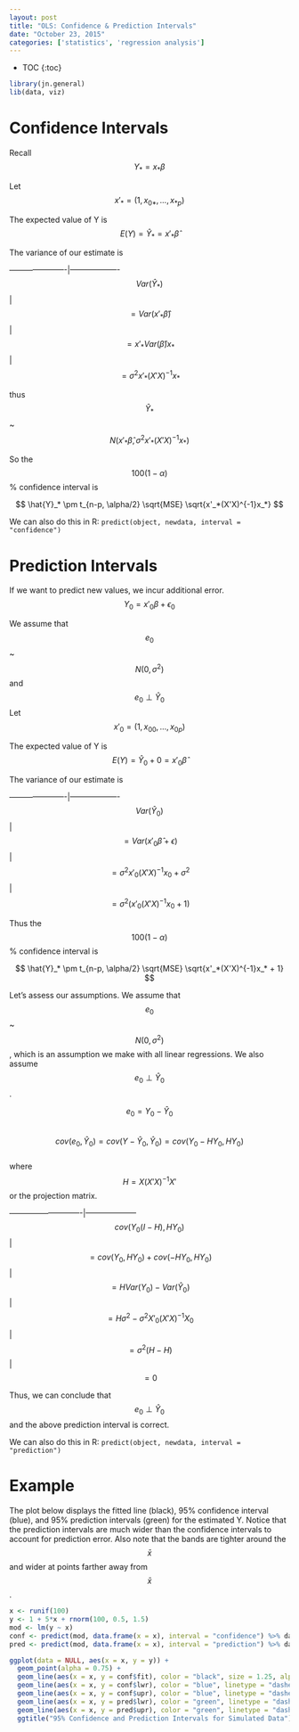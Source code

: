 ```yaml
---
layout: post
title: "OLS: Confidence & Prediction Intervals"
date: "October 23, 2015"
categories: ['statistics', 'regression analysis']
---
```


* TOC
{:toc}

```r
library(jn.general)
lib(data, viz)
```

# Confidence Intervals
Recall $$ Y_* = x_*\beta $$

Let $$ x'_* = (1, x_{0*}, ..., x_{*p}) $$ 

The expected value of Y is <br>
$$ E(Y) = \hat{Y}_* = x'_*\hat{\beta} $$

The variance of our estimate is

----------------------|-------------------
$$ Var(\hat{Y}_*) $$  | $$= Var(x'_*\hat{\beta})$$ 
                      | $$= x'_*Var(\hat{\beta})x_* $$
                      | $$= \sigma^2x'_*(X'X)^{-1}x_* $$

thus $$ \hat{Y}_* $$ ~ $$ N(x'_*\hat{\beta}, \sigma^2x'_*(X'X)^{-1}x_*) $$

So the $$100(1-\alpha)$$% confidence interval is

$$ \hat{Y}_* \pm t_{n-p, \alpha/2} \sqrt{MSE} \sqrt{x'_*(X'X)^{-1}x_*} $$

We can also do this in R: `predict(object, newdata, interval = "confidence")`

# Prediction Intervals
If we want to predict new values, we incur additional error. <br>
$$ Y_0 = x'_0\beta + \epsilon_0 $$

We assume that $$ e_0 $$ ~ $$ N(0, \sigma^2) $$ and $$ e_0 \perp \hat{Y}_0 $$ 
Let $$ x'_0 = (1, x_{00}, ..., x_{0p}) $$

The expected value of Y is <br>
$$ E(Y) = \hat{Y}_0 + 0 = x'_0\hat{\beta} $$

The variance of our estimate is

----------------------|-------------------
$$ Var(\hat{Y}_0) $$  | $$ = Var(x'_0\hat{\beta} + \epsilon) $$
                      | $$ = \sigma^2x'_0(X'X)^{-1}x_0 + \sigma^2 $$
                      | $$ = \sigma^2 (x'_0(X'X)^{-1}x_0 + 1) $$

Thus the $$100(1-\alpha)$$% confidence interval is

$$ \hat{Y}_* \pm t_{n-p, \alpha/2} \sqrt{MSE} \sqrt{x'_*(X'X)^{-1}x_* + 1} $$

Let's assess our assumptions. We assume that $$ e_0 $$ ~ $$ N(0, \sigma^2) $$, which is an assumption we make with all linear regressions. We also assume $$ e_0 \perp \hat{Y}_0 $$. 

$$ e_0 = Y_0 - \hat{Y}_0 $$ <br>
$$ cov(e_0, \hat{Y}_0) = cov(Y - \hat{Y}_0, \hat{Y}_0) = cov(Y_0 - HY_0, HY_0) $$ <br>
where $$ H = X(X'X)^{-1}X' $$ or the projection matrix.

----------------------------|--------------------
$$ cov(Y_0(I - H), HY_0) $$ | $$ = cov(Y_0, HY_0) + cov(-HY_0, HY_0) $$
                            | $$ = H Var(Y_0) - Var(\hat{Y}_0) $$ 
                            | $$ = H \sigma^2 - \sigma^2X'_0(X'X)^{-1}X_0 $$
                            | $$ = \sigma^2 (H - H) $$
                            | $$ = 0 $$
                               
Thus, we can conclude that $$ e_0 \perp \hat{Y}_0 $$ and the above prediction interval is correct.

We can also do this in R: `predict(object, newdata, interval = "prediction")`

# Example
The plot below displays the fitted line (black), 95% confidence interval (blue), and 95% prediction intervals (green) for the estimated Y. Notice that the prediction intervals are much wider than the confidence intervals to account for prediction error. Also note that the bands are tighter around the $$\bar{x}$$ and wider at points farther away from $$\bar{x}$$. 

```r
x <- runif(100)
y <- 1 + 5*x + rnorm(100, 0.5, 1.5)
mod <- lm(y ~ x)
conf <- predict(mod, data.frame(x = x), interval = "confidence") %>% data.frame
pred <- predict(mod, data.frame(x = x), interval = "prediction") %>% data.frame

ggplot(data = NULL, aes(x = x, y = y)) + 
  geom_point(alpha = 0.75) + 
  geom_line(aes(x = x, y = conf$fit), color = "black", size = 1.25, alpha = 0.8) + 
  geom_line(aes(x = x, y = conf$lwr), color = "blue", linetype = "dashed", size = 1.25, alpha = 0.8) + 
  geom_line(aes(x = x, y = conf$upr), color = "blue", linetype = "dashed", size = 1.25, alpha = 0.8) + 
  geom_line(aes(x = x, y = pred$lwr), color = "green", linetype = "dashed", size = 1.25, alpha = 0.8) + 
  geom_line(aes(x = x, y = pred$upr), color = "green", linetype = "dashed", size = 1.25, alpha = 0.8) + 
  ggtitle("95% Confidence and Prediction Intervals for Simulated Data") + xlab("X") + ylab("Y")
```

